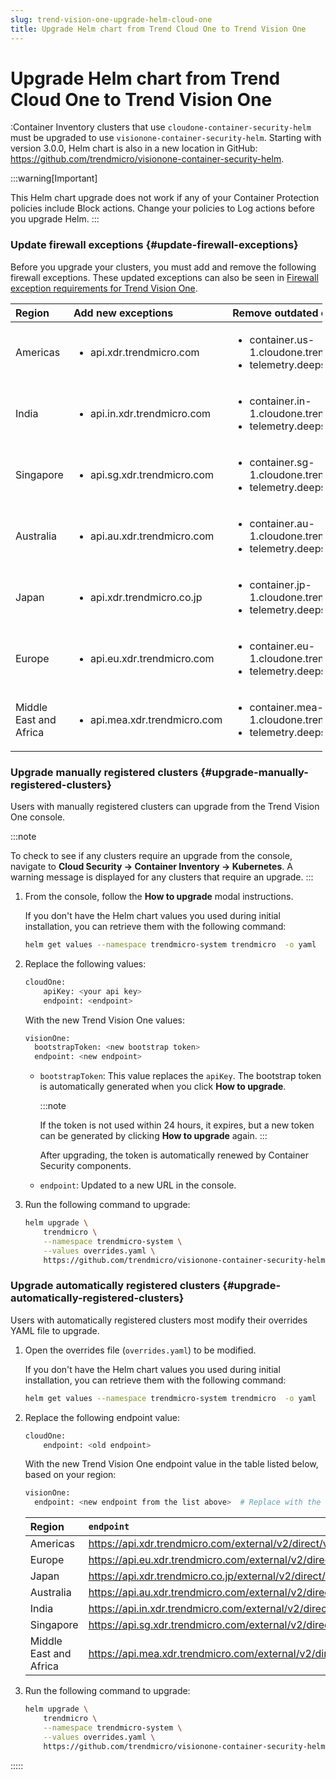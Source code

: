 ```yaml
---
slug: trend-vision-one-upgrade-helm-cloud-one
title: Upgrade Helm chart from Trend Cloud One to Trend Vision One
---
```

# Upgrade Helm chart from Trend Cloud One to Trend Vision One

:Container Inventory clusters that use `cloudone-container-security-helm` must be upgraded to use `visionone-container-security-helm`. Starting with version 3.0.0, Helm chart is also in a new location in GitHub: <https://github.com/trendmicro/visionone-container-security-helm>.

:::warning[Important]

This Helm chart upgrade does not work if any of your Container Protection policies include Block actions. Change your policies to Log actions before you upgrade Helm.
:::

### Update firewall exceptions {#update-firewall-exceptions}

Before you upgrade your clusters, you must add and remove the following firewall exceptions. These updated exceptions can also be seen in [Firewall exception requirements for Trend Vision One](firewall-exception-requirements-for.mdx).

<table style="width:99%;">
<colgroup>
<col style="width: 33%" />
<col style="width: 33%" />
<col style="width: 33%" />
</colgroup>
<thead style="text-align: left;">
<tr>
<th>Region</th>
<th>Add new exceptions</th>
<th>Remove outdated exceptions</th>
</tr>
</thead>
<tbody style="text-align: left;">
<tr>
<td>Americas</td>
<td><ul>
<li>api.xdr.trendmicro.com</li>
</ul></td>
<td><ul>
<li>container.us-1.cloudone.trendmicro.com</li>
<li>telemetry.deepsecurity.trendmicro.com</li>
</ul></td>
</tr>
<tr>
<td>India</td>
<td><ul>
<li>api.in.xdr.trendmicro.com</li>
</ul></td>
<td><ul>
<li>container.in-1.cloudone.trendmicro.com</li>
<li>telemetry.deepsecurity.trendmicro.com</li>
</ul></td>
</tr>
<tr>
<td>Singapore</td>
<td><ul>
<li>api.sg.xdr.trendmicro.com</li>
</ul></td>
<td><ul>
<li>container.sg-1.cloudone.trendmicro.com</li>
<li>telemetry.deepsecurity.trendmicro.com</li>
</ul></td>
</tr>
<tr>
<td>Australia</td>
<td><ul>
<li>api.au.xdr.trendmicro.com</li>
</ul></td>
<td><ul>
<li>container.au-1.cloudone.trendmicro.com</li>
<li>telemetry.deepsecurity.trendmicro.com</li>
</ul></td>
</tr>
<tr>
<td>Japan</td>
<td><ul>
<li>api.xdr.trendmicro.co.jp</li>
</ul></td>
<td><ul>
<li>container.jp-1.cloudone.trendmicro.com</li>
<li>telemetry.deepsecurity.trendmicro.com</li>
</ul></td>
</tr>
<tr>
<td>Europe</td>
<td><ul>
<li>api.eu.xdr.trendmicro.com</li>
</ul></td>
<td><ul>
<li>container.eu-1.cloudone.trendmicro.com</li>
<li>telemetry.deepsecurity.trendmicro.com</li>
</ul></td>
</tr>
<tr>
<td>Middle East and Africa</td>
<td><ul>
<li>api.mea.xdr.trendmicro.com</li>
</ul></td>
<td><ul>
<li>container.mea-1.cloudone.trendmicro.com</li>
<li>telemetry.deepsecurity.trendmicro.com</li>
</ul></td>
</tr>
</tbody>
</table>

### Upgrade manually registered clusters {#upgrade-manually-registered-clusters}

Users with manually registered clusters can upgrade from the Trend Vision One console.

:::note

To check to see if any clusters require an upgrade from the console, navigate to **Cloud Security → Container Inventory → Kubernetes**. A warning message is displayed for any clusters that require an upgrade.
:::

1.  From the console, follow the **How to upgrade** modal instructions.

    If you don't have the Helm chart values you used during initial installation, you can retrieve them with the following command:

    ```bash
    helm get values --namespace trendmicro-system trendmicro  -o yaml
    ```

2.  Replace the following values:

    ```bash
    cloudOne:
        apiKey: <your api key>
        endpoint: <endpoint>
    ```

    With the new Trend Vision One values:

    ```bash
    visionOne:
      bootstrapToken: <new bootstrap token>
      endpoint: <new endpoint>
    ```

    - `bootstrapToken`: This value replaces the `apiKey`. The bootstrap token is automatically generated when you click **How to upgrade**.

      :::note

      If the token is not used within 24 hours, it expires, but a new token can be generated by clicking **How to upgrade** again.
      :::

      After upgrading, the token is automatically renewed by Container Security components.
    - `endpoint`: Updated to a new URL in the console.

3.  Run the following command to upgrade:

    ```bash
    helm upgrade \
        trendmicro \
        --namespace trendmicro-system \
        --values overrides.yaml \
        https://github.com/trendmicro/visionone-container-security-helm/archive/main.tar.gz
    ```

### Upgrade automatically registered clusters {#upgrade-automatically-registered-clusters}

Users with automatically registered clusters most modify their overrides YAML file to upgrade.

1.  Open the overrides file (`overrides.yaml`) to be modified.

    If you don't have the Helm chart values you used during initial installation, you can retrieve them with the following command:

    ```bash
    helm get values --namespace trendmicro-system trendmicro  -o yaml
    ```

2.  Replace the following endpoint value:

    ```bash
    cloudOne:
        endpoint: <old endpoint>
    ```

    With the new Trend Vision One endpoint value in the table listed below, based on your region:

    ```bash
    visionOne:
      endpoint: <new endpoint from the list above>  # Replace with the appropriate endpoint based on your region
    ```

    <table>
    <colgroup>
    <col style="width: 25%" />
    <col style="width: 75%" />
    </colgroup>
    <thead style="text-align: left;">
    <tr>
    <th>Region</th>
    <th><code>endpoint</code></th>
    </tr>
    </thead>
    <tbody style="text-align: left;">
    <tr>
    <td>Americas</td>
    <td><a href="https://api.xdr.trendmicro.com/external/v2/direct/vcs/external/vcs">https://api.xdr.trendmicro.com/external/v2/direct/vcs/external/vcs</a></td>
    </tr>
    <tr>
    <td>Europe</td>
    <td><a href="https://api.eu.xdr.trendmicro.com/external/v2/direct/vcs/external/vcs">https://api.eu.xdr.trendmicro.com/external/v2/direct/vcs/external/vcs</a></td>
    </tr>
    <tr>
    <td>Japan</td>
    <td><a href="https://api.xdr.trendmicro.co.jp/external/v2/direct/vcs/external/vcs">https://api.xdr.trendmicro.co.jp/external/v2/direct/vcs/external/vcs</a></td>
    </tr>
    <tr>
    <td>Australia</td>
    <td><a href="https://api.au.xdr.trendmicro.com/external/v2/direct/vcs/external/vcs">https://api.au.xdr.trendmicro.com/external/v2/direct/vcs/external/vcs</a></td>
    </tr>
    <tr>
    <td>India</td>
    <td><a href="https://api.in.xdr.trendmicro.com/external/v2/direct/vcs/external/vcs">https://api.in.xdr.trendmicro.com/external/v2/direct/vcs/external/vcs</a></td>
    </tr>
    <tr>
    <td>Singapore</td>
    <td><a href="https://api.sg.xdr.trendmicro.com/external/v2/direct/vcs/external/vcs">https://api.sg.xdr.trendmicro.com/external/v2/direct/vcs/external/vcs</a></td>
    </tr>
    <tr>
    <td>Middle East and Africa</td>
    <td><a href="https://api.mea.xdr.trendmicro.com/external/v2/direct/vcs/external/vcs">https://api.mea.xdr.trendmicro.com/external/v2/direct/vcs/external/vcs</a></td>
    </tr>
    </tbody>
    </table>

3.  Run the following command to upgrade:

    ```bash
    helm upgrade \
        trendmicro \
        --namespace trendmicro-system \
        --values overrides.yaml \
        https://github.com/trendmicro/visionone-container-security-helm/archive/main.tar.gz
    ```
:::::
